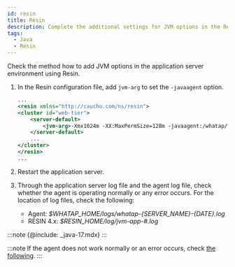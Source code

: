 ```yaml
---
id: resin
title: Resin
description: Complete the additional settings for JVM options in the Resin application server environment.
tags:
  - Java
  - Resin
---
```



Check the method how to add JVM options in the application server environment using Resin. 

1.  In the Resin configuration file, add `jvm-arg` to set the `-javaagent` option.

    ```xml title='Resin 4.x: $RESIN_HOME/conf/resin.properties'
    ...
    <resin xmlns="http://caucho.com/ns/resin">
    <cluster id="web-tier">
        <server-default>
            <jvm-arg>-Xmx1024m -XX:MaxPermSize=128m -javaagent:/whatap/whatap.agent-X.Y.Z.jar</jvm-arg>
        </server-default>
        ...
    </cluster>
    </resin>
    ...
    ```

2.  Restart the application server.

3.  Through the application server log file and the agent log file, check whether the agent is operating normally or any error occurs. For the location of log files, check the following:

    -   Agent: _$WHATAP_HOME/logs/whatap-{SERVER_NAME}-{DATE}.log_
    -   RESIN 4.x: _$RESIN_HOME/log/jvm-app-#.log_

:::note
{@include: _java-17.mdx} 
:::

:::note
If the agent does not work normally or an error occurs, check [the following](../install-check).
:::
